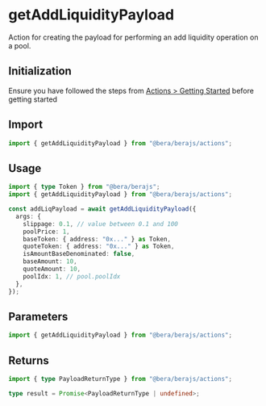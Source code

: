 # getAddLiquidityPayload

Action for creating the payload for performing an add liquidity operation on a pool.

## Initialization

Ensure you have followed the steps from [Actions > Getting Started](/actions/getting-started) before getting started

## Import

```ts
import { getAddLiquidityPayload } from "@bera/berajs/actions";
```

## Usage

```ts
import { type Token } from "@bera/berajs";
import { getAddLiquidityPayload } from "@bera/berajs/actions";

const addLiqPayload = await getAddLiquidityPayload({
  args: {
    slippage: 0.1, // value between 0.1 and 100
    poolPrice: 1,
    baseToken: { address: "0x..." } as Token,
    quoteToken: { address: "0x..." } as Token,
    isAmountBaseDenominated: false,
    baseAmount: 10,
    quoteAmount: 10,
    poolIdx: 1, // pool.poolIdx
  },
});
```

## Parameters

```ts
import { getAddLiquidityPayload } from "@bera/berajs/actions";
```

## Returns

```ts
import { type PayloadReturnType } from "@bera/berajs/actions";

type result = Promise<PayloadReturnType | undefined>;
```
